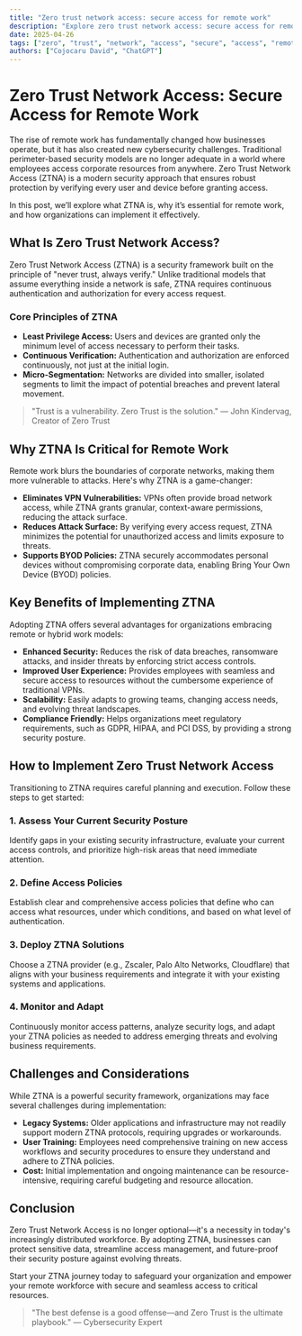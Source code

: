 ```yaml
---
title: "Zero trust network access: secure access for remote work"
description: "Explore zero trust network access: secure access for remote work in this detailed guide, offering insights, strategies, and practical tips to enhance your understanding and application of the topic."
date: 2025-04-26
tags: ["zero", "trust", "network", "access", "secure", "access", "remote", "work"]
authors: ["Cojocaru David", "ChatGPT"]
---
```


# Zero Trust Network Access: Secure Access for Remote Work

The rise of remote work has fundamentally changed how businesses operate, but it has also created new cybersecurity challenges. Traditional perimeter-based security models are no longer adequate in a world where employees access corporate resources from anywhere. Zero Trust Network Access (ZTNA) is a modern security approach that ensures robust protection by verifying every user and device before granting access.

In this post, we’ll explore what ZTNA is, why it’s essential for remote work, and how organizations can implement it effectively.

## What Is Zero Trust Network Access?

Zero Trust Network Access (ZTNA) is a security framework built on the principle of "never trust, always verify." Unlike traditional models that assume everything inside a network is safe, ZTNA requires continuous authentication and authorization for every access request.

### Core Principles of ZTNA

*   **Least Privilege Access:** Users and devices are granted only the minimum level of access necessary to perform their tasks.
*   **Continuous Verification:** Authentication and authorization are enforced continuously, not just at the initial login.
*   **Micro-Segmentation:** Networks are divided into smaller, isolated segments to limit the impact of potential breaches and prevent lateral movement.

> "Trust is a vulnerability. Zero Trust is the solution." — John Kindervag, Creator of Zero Trust

## Why ZTNA Is Critical for Remote Work

Remote work blurs the boundaries of corporate networks, making them more vulnerable to attacks. Here's why ZTNA is a game-changer:

*   **Eliminates VPN Vulnerabilities:** VPNs often provide broad network access, while ZTNA grants granular, context-aware permissions, reducing the attack surface.
*   **Reduces Attack Surface:** By verifying every access request, ZTNA minimizes the potential for unauthorized access and limits exposure to threats.
*   **Supports BYOD Policies:** ZTNA securely accommodates personal devices without compromising corporate data, enabling Bring Your Own Device (BYOD) policies.

## Key Benefits of Implementing ZTNA

Adopting ZTNA offers several advantages for organizations embracing remote or hybrid work models:

*   **Enhanced Security:** Reduces the risk of data breaches, ransomware attacks, and insider threats by enforcing strict access controls.
*   **Improved User Experience:** Provides employees with seamless and secure access to resources without the cumbersome experience of traditional VPNs.
*   **Scalability:** Easily adapts to growing teams, changing access needs, and evolving threat landscapes.
*   **Compliance Friendly:** Helps organizations meet regulatory requirements, such as GDPR, HIPAA, and PCI DSS, by providing a strong security posture.

## How to Implement Zero Trust Network Access

Transitioning to ZTNA requires careful planning and execution. Follow these steps to get started:

### 1. Assess Your Current Security Posture

Identify gaps in your existing security infrastructure, evaluate your current access controls, and prioritize high-risk areas that need immediate attention.

### 2. Define Access Policies

Establish clear and comprehensive access policies that define who can access what resources, under which conditions, and based on what level of authentication.

### 3. Deploy ZTNA Solutions

Choose a ZTNA provider (e.g., Zscaler, Palo Alto Networks, Cloudflare) that aligns with your business requirements and integrate it with your existing systems and applications.

### 4. Monitor and Adapt

Continuously monitor access patterns, analyze security logs, and adapt your ZTNA policies as needed to address emerging threats and evolving business requirements.

## Challenges and Considerations

While ZTNA is a powerful security framework, organizations may face several challenges during implementation:

*   **Legacy Systems:** Older applications and infrastructure may not readily support modern ZTNA protocols, requiring upgrades or workarounds.
*   **User Training:** Employees need comprehensive training on new access workflows and security procedures to ensure they understand and adhere to ZTNA policies.
*   **Cost:** Initial implementation and ongoing maintenance can be resource-intensive, requiring careful budgeting and resource allocation.

## Conclusion

Zero Trust Network Access is no longer optional—it's a necessity in today's increasingly distributed workforce. By adopting ZTNA, businesses can protect sensitive data, streamline access management, and future-proof their security posture against evolving threats.

Start your ZTNA journey today to safeguard your organization and empower your remote workforce with secure and seamless access to critical resources.

> "The best defense is a good offense—and Zero Trust is the ultimate playbook." — Cybersecurity Expert
